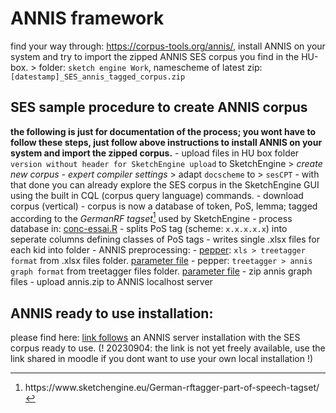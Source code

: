 # ANNIS framework
find your way through: [https://corpus-tools.org/annis/][17-1], install ANNIS on your system and try to import the zipped ANNIS SES corpus you find in the HU-box. \> folder: `sketch engine Work`, namescheme of latest zip: `[datestamp]_SES_annis_tagged_corpus.zip `

## SES sample procedure to create ANNIS corpus
**the following is just for documentation of the process; you wont have to follow these steps, just follow above instructions to install ANNIS on your system and import the zipped corpus.**
- upload files in HU box folder `version without header for SketchEngine upload` to SketchEngine \> *create new corpus*
-  *expert compiler settings* \> adapt `docscheme` to \> `sesCPT` 
	- with that done you can already explore the SES corpus in the SketchEngine GUI using the built in CQL (corpus query language) commands.
- download corpus (vertical)
	- corpus is now a database of token, PoS, lemma; tagged according to the *GermanRF tagset*[^1] used by SketchEngine
- process database in: [conc-essai.R][17-2]
	- splits PoS tag (scheme: `x.x.x.x.x`) into seperate columns defining classes of PoS tags
	- writes single .xlsx files for each kid into folder
	- ANNIS preprocessing: 
		- [pepper][17-3]: `xls > treetagger format` from .xlsx files folder. [parameter file][17-4]
		- pepper: `treetagger > annis graph format` from treetagger files folder. [parameter file][17-5]
		- zip annis graph files
- upload annis.zip to ANNIS localhost server

## ANNIS ready to use installation:
please find here: [link follows]() an ANNIS server installation with the SES corpus ready to use. (! 20230904: the link is not yet freely available, use the link shared in moodle if you dont want to use your own local installation !)

[^1]:	https://www.sketchengine.eu/German-rftagger-part-of-speech-tagset/

[17-1]:	https://corpus-tools.org/annis/
[17-2]:	https://github.com/esteeschwarz/HU-LX/blob/main/scripts/conc_essai.R
[17-3]:	https://corpus-tools.org/pepper/
[17-4]:	https://github.com/esteeschwarz/HU-LX/blob/main/scripts/r-conxl1.pepper
[17-5]:	https://github.com/esteeschwarz/HU-LX/blob/main/scripts/r-conxl2.pepper
